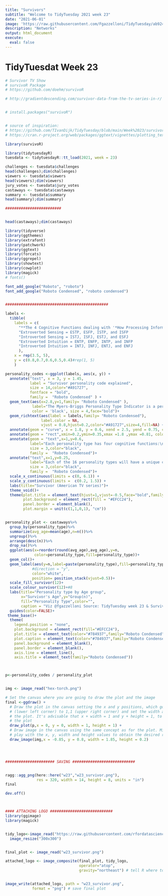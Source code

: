 ```yaml
---
title: "Survivors"
subtitle: "Welcome to TidyTuesday 2021 week 23"
date: "2021-06-01"
image: 'https://raw.githubusercontent.com/Fgazzelloni/TidyTuesday/ab924a20bbe270bab306f4b13df0daaa6e53ffeb/data/2021/w23_survivors/w23_survivor.png'
description: "Networks"
output: html_document
execute: 
  eval: false
---
```


# TidyTuesdat Week 23 ##############################
```r

# Survivor TV Show 
# survivoR Package
# https://github.com/doehm/survivoR

# http://gradientdescending.com/survivor-data-from-the-tv-series-in-r/


# install.packages("survivoR")


# source of inspiration: 
# https://github.com/TIvanDijk/TidyTuesday/blob/main/Week%2023/survivors.R
# https://cran.r-project.org/web/packages/ggtext/vignettes/plotting_text.html

library(survivoR)

library(tidytuesdayR)
tuesdata <- tidytuesdayR::tt_load(2021, week = 23)

challenges <- tuesdata$challenges
head(challenges);dim(challenges)
viewers <- tuesdata$viewers
head(viewers);dim(viewers)
jury_votes <- tuesdata$jury_votes
castaways <- tuesdata$castaways
summary <- tuesdata$summary
head(summary);dim(summary)

#########################


head(castaways);dim(castaways)

library(tidyverse)
library(ggthemes)
library(extrafont)
library(patchwork)
library(ggtext)
library(forcats)
library(ggrepel)
library(showtext)
library(cowplot)
library(magick)
# fonts()

font_add_google("Roboto", "roboto")
font_add_google("Roboto Condensed", "roboto condensed")


##############################################

labels <-
  tibble(
    labels = c(
      "**The 4 Cognitive Functions dealing with '*How Processing Information*'**",
      "Extroverted Sensing = ESTP, ESFP, ISTP, and ISFP                   ",
      "Introverted Sensing = ISTJ, ISFJ, ESTJ, and ESFJ                   ",
      "Extroverted Intuition = ENTP, ENFP, INTP, and INFP                 ",
      "Introverted Intuition = INTJ, INFJ, ENTJ, and ENFJ                 "
      ),
    x = rep(3.5, 5),
    y = c(0.8,0.7,0.6,0.5,0.4)#rep(1, 5)
    )

personality_codes <-ggplot(labels, aes(x, y)) +
  annotate("text", x = 3, y = 1.45,
           label = "Survivor personality code explained",
           size = 14,color="#A91727",
           fontface = "bold",
           family =  "Roboto Condensed" ) +
  geom_text(aes(x=2.8,y=1,family= "Roboto Condensed" ),
            label="The Myers-Briggs Personality Type Indicator is a personality classification system that breaks personalities into 16 different categories. \nEach personality type has specific preferences in how they 1.) perceive the world and how they 2.) make decisions",
            color = 'black', size = 4,face="bold")+
  geom_richtext(aes(label = labels,family= "Roboto Condensed"),
                label.color = NA,
                vjust = 0.8,hjust=0.2,color="#A91727",size=4,fill=NA) +
  annotate(geom = "curve", x = 1.8, y = 0.6, xend = 2.5, yend = 0.75, curvature = -.2, arrow = arrow(length = unit(2, "mm")))+
  annotate(geom = "rect",xmin=0.2,ymin=0.35,xmax =1.8 ,ymax =0.81, color="#FEED01",fill="#FEED01")+
  annotate(geom = "text",x=1,y=0.6,
           label="Each personality type has four cognitive functions:\n1. dominant\n2. auxiliary or secondary\n3. tertiary\n4. inferior or least developed",
           size = 3,color="black",
           family =  "Roboto Condensed")+
  annotate("text",x=1,y=0.25,
           label="Each of the 16 personality types will have a unique combination of 4 out of 8 cognitive functions",
           size = 3,color="black",
           family =  "Roboto Condensed")+
  scale_x_continuous(limits = c(0, 6.1)) +
  scale_y_continuous(limits =  c(0.2, 1.5)) +
  labs(title="Survivor (American TV series)")+
  theme_void()+
  theme(plot.title = element_text(hjust=1,vjust=-0.5,face="bold",family = "Roboto Condensed"),
        plot.background = element_rect(fill = "#EFCC24"),
        panel.border = element_blank(),
        plot.margin = unit(c(1,1,0,1), "cm"))


personality_plot <- castaways%>%
  group_by(personality_type)%>%
  summarize(avg_age=mean(age),n=n())%>%
  ungroup()%>%
  arrange(desc(n))%>%
  drop_na()%>%
  ggplot(aes(x=reorder(round(avg_age),avg_age),y=n,
             color=personality_type,fill=personality_type))+
  geom_col()+
  geom_label(aes(y=n,label=paste(personality_type),fill=personality_type),
            #direction = "y",
            color="white",
            position= position_stack(vjust=0.5))+
  scale_fill_survivor(12)+
  scale_colour_survivor(12)+#8
  labs(title="Personality type by Age group",
       x="Survivor's Age",y="Group(n)",
       fill="Personality Type",color="",
       caption = "Viz @fgazzelloni Source: TidyTuesday week 23 & Survivor TV Show, more info @Daniel's Oehm's Website")+
  guides(color=FALSE)+
 theme_base()+
  theme(
    legend.position = "none",
    plot.background = element_rect(fill="#EFCC24"),
    plot.title = element_text(color="#784937",family="Roboto Condensed"),
    plot.caption = element_text(color="#784937",family="Roboto Condensed",size=9,face="bold"),
    panel.background = element_blank(),
    panel.border = element_blank(),
    axis.line = element_line(),
    axis.title = element_text(family="Roboto Condensed"))



p<-personality_codes / personality_plot


img <- image_read("hex-torch.png")

# Set the canvas where you are going to draw the plot and the image
final <-ggdraw() +
  # Draw the plot in the canvas setting the x and y positions, which go from 0,0
  # (lower left corner) to 1,1 (upper right corner) and set the width and height of
  # the plot. It's advisable that x + width = 1 and y + height = 1, to avoid clipping 
  # the plot
  draw_plot(p,x = 0, y = 0, width = 1, height = 1) +
  # Draw image in the canvas using the same concept as for the plot. Might need to 
  # play with the x, y, width and height values to obtain the desired result
  draw_image(img,x = -0.85, y = 0.8, width = 1.85, height = 0.2)




###################### SAVING ############################


ragg::agg_png(here::here("w23","w23_survivor.png"),
              res = 320, width = 14, height = 8, units = "in")
final

dev.off()



#### ATTACHING LOGO ############################
library(ggimage)
library(magick)


tidy_logo<-image_read("https://raw.githubusercontent.com/rfordatascience/tidytuesday/master/static/plot_logo.png") %>%
  image_resize("300x300")


final_plot <- image_read("w23_survivor.png")

attached_logo <- image_composite(final_plot, tidy_logo,
                                 operator="atop",
                                 gravity="northeast") # tell R where to put the logo


image_write(attached_logo, path = "w23_survivor.png",
            format = "png") # save final plot

```
